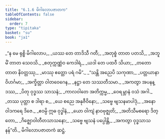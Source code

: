 ```yaml
---
title: "6.1.6 မိဂါလောပဇာတက"
tableOfContents: false
sidebar:
  order: 7
type: "tipitaka"
basket: "su"
book: "ja1"
---
```



<DynamicBreadcrumb />

<Division number="34" book="ja1">

<Paragraph number="1356" type="verses" book="ja1">
_“န မေ ရုစ္စိ မိဂါလောပ,_  
_ယဿ တေ တာဒိသီ ဂတီ;_  
_အတုစ္စံ တာတ ပတသိ,_  
_အဘူမိံ တာတ သေဝသိ._  

</Paragraph>

</Division>
<Division number="35" book="ja1">

<Paragraph number="1357" type="verses" book="ja1">
_စတုက္ကဏ္ဏံဝ ကေဒါရံ,_  
_ယဒါ တေ ပထဝီ သိယာ;_  
_တတော တာတ နိဝတ္တဿု,_  
_မာဿု ဧတ္တော ပရံ ဂမိ”._  

</Paragraph>

</Division>
<Division number="36" book="ja1">

<Paragraph number="1358" type="verses" book="ja1">
_“သန္တိ အညေပိ သကုဏာ,_  
_ပတ္တယာနာ ဝိဟင်္ဂမာ;_  
_အက္ခိတ္တာ ဝါတဝေဂေန,_  
_နဋ္ဌာ တေ သဿတီသမာ._  

</Paragraph>

</Division>
<Division number="37" book="ja1">

<Paragraph number="1359" type="verses" book="ja1">
_အကတွာ အပနန္ဒဿ,_  
_ပိတု ဝုဒ္ဓဿ သာသနံ;_  
_ကာလဝါတေ အတိက္ကမ္မ,_  
_ဝေရမ္ဘာနံ ဝသံ အဂါ._  

</Paragraph>

</Division>
<Division number="38" book="ja1">

<Paragraph number="1360" type="verses" book="ja1">
_တဿ ပုတ္တာ စ ဒါရာ စ,_  
_ယေ စညေ အနုဇီဝိနော;_  
_သဗ္ဗေ ဗျသနမာပါဒုံ,_  
_အနောဝါဒကရေ ဒိဇေ._  

</Paragraph>

</Division>
<Division number="39" book="ja1">

<Paragraph number="1361" type="verses" book="ja1">
_ဧဝမ္ပိ ဣဓ ဝုဒ္ဓါနံ,_  
_ယော ဝါကျံ နာဝဗုဇ္ဈတိ;_  
_အတိသီမစရော ဒိတ္တော,_  
_ဂိဇ္ဈောဝါတီတသာသနော;_  
_သဗ္ဗေ ဗျသနံ ပပ္ပေါန္တိ,_  
_အကတွာ ဝုဒ္ဓသာသနန်”တိ._  


</Paragraph>
</Division>

<Paragraph number="1362" type="center" book="ja1">
မိဂါလောပဇာတကံ ဆဋ္ဌံ.
</Paragraph>